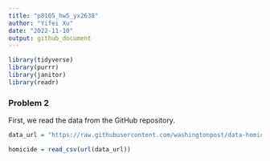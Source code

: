 ```yaml
---
title: "p8105_hw5_yx2638"
author: "Yifei Xu"
date: "2022-11-10"
output: github_document
---
```


```r
library(tidyverse)
library(purrr)
library(janitor)
library(readr)
```


### Problem 2

First, we read the data from the GitHub repository.
```r
data_url = "https://raw.githubusercontent.com/washingtonpost/data-homicides/master/homicide-data.csv"

homicide = read_csv(url(data_url)) 


```

